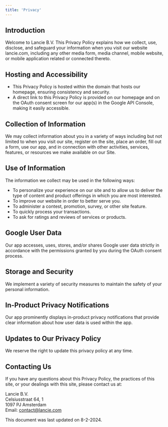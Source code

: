 ```yaml
---
title: 'Privacy'
---
```


## Introduction

Welcome to Lancie B.V. This Privacy Policy explains how we collect, use, disclose, and safeguard your information when you visit our website lancie.com, including any other media form, media channel, mobile website, or mobile application related or connected thereto.

## Hosting and Accessibility

- This Privacy Policy is hosted within the domain that hosts our homepage, ensuring consistency and security.
- A direct link to this Privacy Policy is provided on our homepage and on the OAuth consent screen for our app(s) in the Google API Console, making it easily accessible.

## Collection of Information

We may collect information about you in a variety of ways including but not limited to when you visit our site, register on the site, place an order, fill out a form, use our app, and in connection with other activities, services, features, or resources we make available on our Site.

## Use of Information

The information we collect may be used in the following ways:

- To personalize your experience on our site and to allow us to deliver the type of content and product offerings in which you are most interested.
- To improve our website in order to better serve you.
- To administer a contest, promotion, survey, or other site feature.
- To quickly process your transactions.
- To ask for ratings and reviews of services or products.

## Google User Data

Our app accesses, uses, stores, and/or shares Google user data strictly in accordance with the permissions granted by you during the OAuth consent process.

## Storage and Security

We implement a variety of security measures to maintain the safety of your personal information.

## In-Product Privacy Notifications

Our app prominently displays in-product privacy notifications that provide clear information about how user data is used within the app.

## Updates to Our Privacy Policy

We reserve the right to update this privacy policy at any time.

## Contacting Us

If you have any questions about this Privacy Policy, the practices of this site, or your dealings with this site, please contact us at:

Lancie B.V.  
Celsiusstraat 64, 1  
1097 PJ Amsterdam  
Email: contact@lancie.com

This document was last updated on 8-2-2024.
